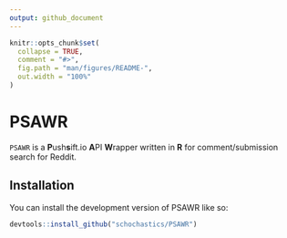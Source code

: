 ```yaml
---
output: github_document
---
```


<!-- README.md is generated from README.Rmd. Please edit that file -->

```r
knitr::opts_chunk$set(
  collapse = TRUE,
  comment = "#>",
  fig.path = "man/figures/README-",
  out.width = "100%"
)
```

# PSAWR

<!-- badges: start -->
<!-- badges: end -->

`PSAWR` is a **P**ush**s**ift.io **A**PI **W**rapper written in **R** for comment/submission search
for Reddit.

## Installation

You can install the development version of PSAWR like so:

``` r
devtools::install_github("schochastics/PSAWR")
```


